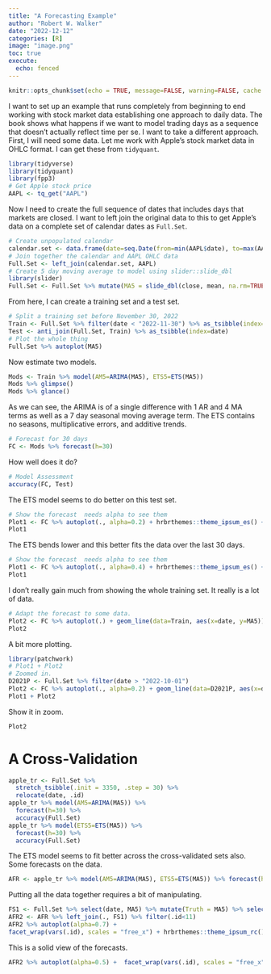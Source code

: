 ```yaml
---
title: "A Forecasting Example"
author: "Robert W. Walker"
date: "2022-12-12"
categories: [R]
image: "image.png"
toc: true
execute: 
  echo: fenced
---
```


```r
knitr::opts_chunk$set(echo = TRUE, message=FALSE, warning=FALSE, cache = TRUE)
```

I want to set up an example that runs completely from beginning to end working with stock market data establishing one approach to daily data.  The book shows what happens if we want to model trading days as a sequence that doesn't actually reflect time per se.  I want to take a different approach.  First, I will need some data.  Let me work with Apple's stock market data in OHLC format.  I can get these from `tidyquant`.

```r
library(tidyverse)
library(tidyquant)
library(fpp3)
# Get Apple stock price
AAPL <- tq_get("AAPL")
```

Now I need to create the full sequence of dates that includes days that markets are closed.  I want to left join the original data to this to get Apple's data on a complete set of calendar dates as `Full.Set`.

```r
# Create unpopulated calendar
calendar.set <- data.frame(date=seq.Date(from=min(AAPL$date), to=max(AAPL$date), by="1 day"))
# Join together the calendar and AAPL OHLC data
Full.Set <- left_join(calendar.set, AAPL)
# Create 5 day moving average to model using slider::slide_dbl
library(slider)
Full.Set <- Full.Set %>% mutate(MA5 = slide_dbl(close, mean, na.rm=TRUE, .before=4)) %>% as_tsibble(index=date)
```

From here, I can create a training set and a test set.

```r
# Split a training set before November 30, 2022
Train <- Full.Set %>% filter(date < "2022-11-30") %>% as_tsibble(index=date)
Test <- anti_join(Full.Set, Train) %>% as_tsibble(index=date)
# Plot the whole thing
Full.Set %>% autoplot(MA5)
```

Now estimate two models.

```r
Mods <- Train %>% model(AM5=ARIMA(MA5), ETS5=ETS(MA5))
Mods %>% glimpse()
Mods %>% glance()
```

As we can see, the ARIMA is of a single difference with 1 AR and 4 MA terms as well as a 7 day seasonal moving average term.  The ETS contains no seasons, multiplicative errors, and additive trends.

```r
# Forecast for 30 days
FC <- Mods %>% forecast(h=30)
```

How well does it do?

```r
# Model Assessment
accuracy(FC, Test)
```

The ETS model seems to do better on this test set.

```r
# Show the forecast  needs alpha to see them
Plot1 <- FC %>% autoplot(., alpha=0.2) + hrbrthemes::theme_ipsum_es() + labs(y="Forecast AAPL")
Plot1
```

The ETS bends lower and this better fits the data over the last 30 days.

```r
# Show the forecast  needs alpha to see them
Plot1 <- FC %>% autoplot(., alpha=0.4) + hrbrthemes::theme_ipsum_es() + labs(y="Forecast AAPL") + geom_point(data=Test, aes(x=date, y=MA5), color="blue", size=2, alpha=0.5) + guides(level="none") 
Plot1
```


I don't really gain much from showing the whole training set.  It really is a lot of data.

```r
# Adapt the forecast to some data.
Plot2 <- FC %>% autoplot(.) + geom_line(data=Train, aes(x=date, y=MA5)) + hrbrthemes::theme_ipsum_es() + labs(y="AAPL")
Plot2
```

A bit more plotting.

```r
library(patchwork)
# Plot1 + Plot2
# Zoomed in.
D2021P <- Full.Set %>% filter(date > "2022-10-01")
Plot2 <- FC %>% autoplot(., alpha=0.2) + geom_line(data=D2021P, aes(x=date, y=MA5)) + hrbrthemes::theme_ipsum_es() + labs(y="AAPL") + guides(level="none")
Plot1 + Plot2
```

Show it in zoom.

```r
Plot2
```
# A Cross-Validation

```r
apple_tr <- Full.Set %>%
  stretch_tsibble(.init = 3350, .step = 30) %>%
  relocate(date, .id)
apple_tr %>% model(AM5=ARIMA(MA5)) %>% 
  forecast(h=30) %>% 
  accuracy(Full.Set)
apple_tr %>% model(ETS5=ETS(MA5)) %>% 
  forecast(h=30) %>% 
  accuracy(Full.Set)
```

The ETS model seems to fit better across the cross-validated sets also.  Some forecasts on the data.

```r
AFR <- apple_tr %>% model(AM5=ARIMA(MA5), ETS5=ETS(MA5)) %>% forecast(h=30)
```

Putting all the data together requires a bit of manipulating.

```r
FS1 <- Full.Set %>% select(date, MA5) %>% mutate(Truth = MA5) %>% select(-MA5) %>% as_tsibble(index=date)
AFR2 <- AFR %>% left_join(., FS1) %>% filter(.id<11)
AFR2 %>% autoplot(alpha=0.7) + 
facet_wrap(vars(.id), scales = "free_x") + hrbrthemes::theme_ipsum_rc() + guides(level="none")
```

This is a solid view of the forecasts.

```r
AFR2 %>% autoplot(alpha=0.5) +  facet_wrap(vars(.id), scales = "free_x") + hrbrthemes::theme_ipsum_rc() + guides(level="none") + geom_line(data=AFR2, aes(x=date, y=Truth), size=1, alpha=0.2)
```
